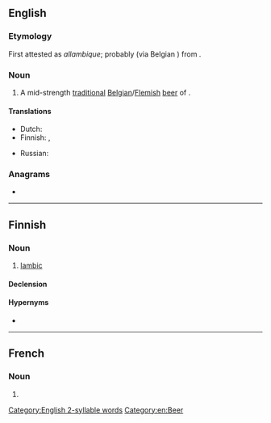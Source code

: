 ==English==
{{wikipedia}}

===Etymology===
First attested as ''allambique''; probably (via Belgian {{etyl|nl|en}}) from {{der|en|fr|alambic||[[alembic]]}}.

===Noun===
{{en-noun}}

# A mid-strength [[traditional]] [[Belgian]]/[[Flemish]] [[beer]] of {{w|spontaneous fermentation}}.

====Translations====
{{trans-top|traditional Belgian beer}}
* Dutch: {{t+|nl|lambiek|m}}
* Finnish: {{t|fi|lambic}}, {{t|fi|lambic-[[olut]]}}
{{trans-mid}}
* Russian: {{t+|ru|ламби́к|m}}
{{trans-bottom}}

===Anagrams===
* {{anagrams|en|a=abcilm|cimbal}}

[[Category:English 2-syllable words]]
[[Category:en:Beer]]

----

==Finnish==

===Noun===
{{fi-noun}}

# [[#English|lambic]] {{gloss|Belgian beer}}

====Declension====
{{fi-decl-risti|lambic|||a|i=0}}

====Hypernyms====
* {{l|fi|spontaanikäymisolut}}
----
==French==

===Noun===
{{fr-noun|m}}

# {{l|en|lambic}}
